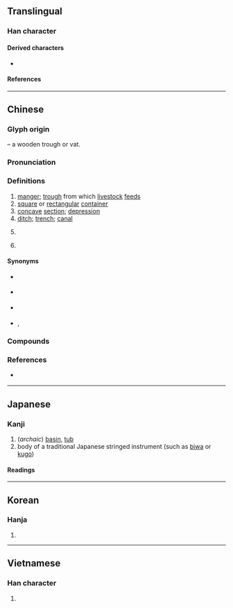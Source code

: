 {{character info}}
==Translingual==

===Han character===
{{Han char|rn=75|rad=木|as=11|sn=15|four=45966|canj=DTWA|ids=⿰木曹}}

====Derived characters====
* {{l|mul|[[𨘨]]}}

====References====
{{Han ref|kx=0548.140|dkj=15393|dj=0935.300|hdz=21275.120|uh=69FD}}

----

==Chinese==
{{zh-forms}}
{{zh-wp}}

===Glyph origin===
{{Han etym}}
{{Han compound|木|t1=wood|曹|ls=psc|c1=s|c2=p}} – a wooden trough or vat.

===Pronunciation===
{{zh-pron
|m=cáo,er=y
|m-s=
|c=cou4
|c-t=
|g=
|h=pfs=
|j=
|mb=
|md=
|mn=chô/qz:chô͘
|mn_note=chô͘ - literary; chô - vernacular (Quanzhou)
|mn-t=
|w=
|x=
|mc=y
|oc=y
|ma=Zh-cáo.ogg
|cat=n,cl
}}

===Definitions===
{{zh-hanzi}}

# [[manger]]; [[trough]] from which [[livestock]] [[feed]]s
# [[square]] or [[rectangular]] [[container]]
# [[concave]] [[section]]; [[depression]]
# [[ditch]]; [[trench]]; [[canal]]
# {{lb|zh|dialectal}} {{zh-classifier|[[door]]s, [[window]]s or anything that [[partition]]s a [[room]]}}
# {{lb|zh|dialectal}} {{zh-classifier|[[period]] of [[pig]] [[raising]] from buying in to selling out}}

====Synonyms====
* {{s|manger}} {{zh-l|槽子}}
* {{s|square or rectangular container}} {{zh-l|槽子}}
* {{s|concave section}} {{zh-l|槽子}}
* {{s|ditch}} {{zh-l|槽子}}, {{zh-l|溝}}

===Compounds===
{{zh-der|倒槽|凹槽|吐槽|槽刨|槽坊|槽子|槽寶|槽櫪|槽牙|槽瓦|槽碓|槽糕|槽縫|槽船|槽車|槽道|槽鋼|槽鐵|槽頭|槽齒|水槽|河槽|浴槽|溜槽|胸槽|跳槽|鍵槽|食槽|飼槽|馬槽|雙槽門|臥槽|臥槽馬|三馬同槽|平槽|後槽|優地槽|水落歸槽|槽化|槽兒|挑槽|當槽|搗槽|杏仁槽|淚槽|沒槽道|機槽|檀槽|貯氣槽|齒槽|骨槽風|護槽|走水槽|背槽拋糞|落槽}}

===References===
* {{qualifier|Min Nan}} {{thcwd|11143}}

{{zh-cat|Advanced}}

----

==Japanese==

===Kanji===
{{ja-kanji|grade=c|rs=木11}}

# (''archaic'') [[basin]], [[tub]]
# body of a traditional Japanese stringed instrument (such as [[biwa]] or [[kugo]])

====Readings====
{{ja-readings
|goon=ぞう
|kanon=そう
|kun=かいばおけ-, おけ-
}}

----

==Korean==

===Hanja===
{{ko-hanja|hangeul=조|eumhun=|rv=jo|mr=cho|y=co}}

# {{rfdef|ko|sort=木11}}

----

==Vietnamese==

===Han character===
{{vi-readings|reading=tàu|rs=木11}}

# {{rfdef|vi|sort=木11}}